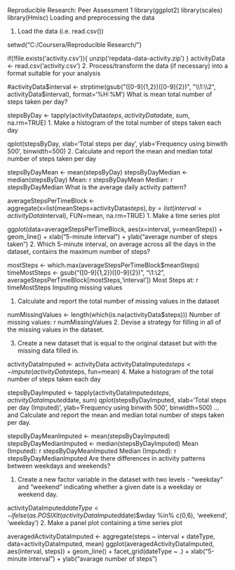 Reproducible Research: Peer Assessment 1
library(ggplot2)
library(scales)
library(Hmisc)
Loading and preprocessing the data

1. Load the data (i.e. read.csv())

setwd("C:/Coursera/Reproducible Research/")

if(!file.exists('activity.csv')){
  unzip('repdata-data-activity.zip')
}
activityData <- read.csv('activity.csv')
2. Process/transform the data (if necessary) into a format suitable for your analysis

#activityData$interval <- strptime(gsub("([0-9]{1,2})([0-9]{2})", "\\1:\\2", activityData$interval), format='%H:%M')
What is mean total number of steps taken per day?

stepsByDay <- tapply(activityData$steps, activityData$date, sum, na.rm=TRUE)
1. Make a histogram of the total number of steps taken each day

qplot(stepsByDay, xlab='Total steps per day', ylab='Frequency using binwith 500', binwidth=500)
2. Calculate and report the mean and median total number of steps taken per day

stepsByDayMean <- mean(stepsByDay)
stepsByDayMedian <- median(stepsByDay)
Mean: r stepsByDayMean
Median: r stepsByDayMedian
What is the average daily activity pattern?

averageStepsPerTimeBlock <- aggregate(x=list(meanSteps=activityData$steps), by=list(interval=activityData$interval), FUN=mean, na.rm=TRUE)
1. Make a time series plot

ggplot(data=averageStepsPerTimeBlock, aes(x=interval, y=meanSteps)) +
    geom_line() +
    xlab("5-minute interval") +
    ylab("average number of steps taken") 
2. Which 5-minute interval, on average across all the days in the dataset, contains the maximum number of steps?

mostSteps <- which.max(averageStepsPerTimeBlock$meanSteps)
timeMostSteps <-  gsub("([0-9]{1,2})([0-9]{2})", "\\1:\\2", averageStepsPerTimeBlock[mostSteps,'interval'])
Most Steps at: r timeMostSteps
Imputing missing values

1. Calculate and report the total number of missing values in the dataset

numMissingValues <- length(which(is.na(activityData$steps)))
Number of missing values: r numMissingValues
2. Devise a strategy for filling in all of the missing values in the dataset.

3. Create a new dataset that is equal to the original dataset but with the missing data filled in.

activityDataImputed <- activityData
activityDataImputed$steps <- impute(activityData$steps, fun=mean)
4. Make a histogram of the total number of steps taken each day

stepsByDayImputed <- tapply(activityDataImputed$steps, activityDataImputed$date, sum)
qplot(stepsByDayImputed, xlab='Total steps per day (Imputed)', ylab='Frequency using binwith 500', binwidth=500)
... and Calculate and report the mean and median total number of steps taken per day.

stepsByDayMeanImputed <- mean(stepsByDayImputed)
stepsByDayMedianImputed <- median(stepsByDayImputed)
Mean (Imputed): r stepsByDayMeanImputed
Median (Imputed): r stepsByDayMedianImputed
Are there differences in activity patterns between weekdays and weekends?

1. Create a new factor variable in the dataset with two levels - "weekday" and "weekend" indicating whether a given date is a weekday or weekend day.

activityDataImputed$dateType <-  ifelse(as.POSIXlt(activityDataImputed$date)$wday %in% c(0,6), 'weekend', 'weekday')
2. Make a panel plot containing a time series plot

averagedActivityDataImputed <- aggregate(steps ~ interval + dateType, data=activityDataImputed, mean)
ggplot(averagedActivityDataImputed, aes(interval, steps)) + 
    geom_line() + 
    facet_grid(dateType ~ .) +
    xlab("5-minute interval") + 
    ylab("avarage number of steps")